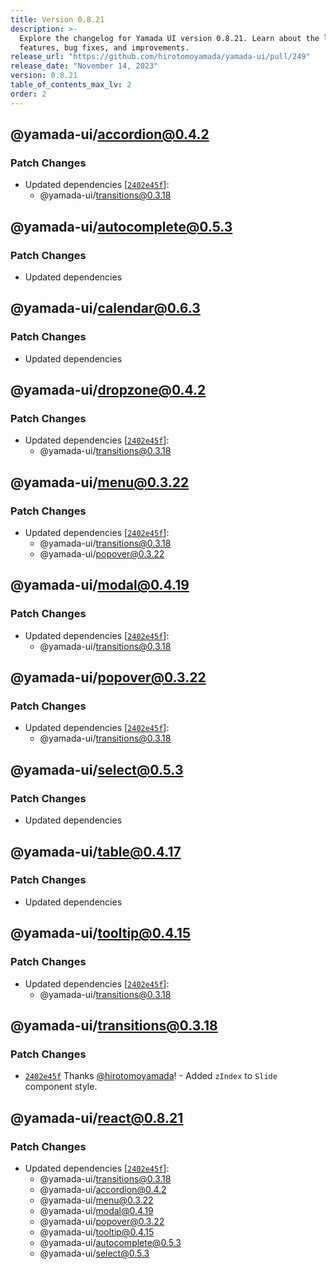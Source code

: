 ```yaml
---
title: Version 0.8.21
description: >-
  Explore the changelog for Yamada UI version 0.8.21. Learn about the latest
  features, bug fixes, and improvements.
release_url: "https://github.com/hirotomoyamada/yamada-ui/pull/249"
release_date: "November 14, 2023"
version: 0.8.21
table_of_contents_max_lv: 2
order: 2
---
```


## @yamada-ui/accordion@0.4.2

### Patch Changes

- Updated dependencies \[[`2402e45f`](https://github.com/hirotomoyamada/yamada-ui/commit/2402e45f1267928c792f37259153e4d78d0e33cd)]:
  - @yamada-ui/transitions@0.3.18

## @yamada-ui/autocomplete@0.5.3

### Patch Changes

- Updated dependencies

## @yamada-ui/calendar@0.6.3

### Patch Changes

- Updated dependencies

## @yamada-ui/dropzone@0.4.2

### Patch Changes

- Updated dependencies \[[`2402e45f`](https://github.com/hirotomoyamada/yamada-ui/commit/2402e45f1267928c792f37259153e4d78d0e33cd)]:
  - @yamada-ui/transitions@0.3.18

## @yamada-ui/menu@0.3.22

### Patch Changes

- Updated dependencies \[[`2402e45f`](https://github.com/hirotomoyamada/yamada-ui/commit/2402e45f1267928c792f37259153e4d78d0e33cd)]:
  - @yamada-ui/transitions@0.3.18
  - @yamada-ui/popover@0.3.22

## @yamada-ui/modal@0.4.19

### Patch Changes

- Updated dependencies \[[`2402e45f`](https://github.com/hirotomoyamada/yamada-ui/commit/2402e45f1267928c792f37259153e4d78d0e33cd)]:
  - @yamada-ui/transitions@0.3.18

## @yamada-ui/popover@0.3.22

### Patch Changes

- Updated dependencies \[[`2402e45f`](https://github.com/hirotomoyamada/yamada-ui/commit/2402e45f1267928c792f37259153e4d78d0e33cd)]:
  - @yamada-ui/transitions@0.3.18

## @yamada-ui/select@0.5.3

### Patch Changes

- Updated dependencies

## @yamada-ui/table@0.4.17

### Patch Changes

- Updated dependencies

## @yamada-ui/tooltip@0.4.15

### Patch Changes

- Updated dependencies \[[`2402e45f`](https://github.com/hirotomoyamada/yamada-ui/commit/2402e45f1267928c792f37259153e4d78d0e33cd)]:
  - @yamada-ui/transitions@0.3.18

## @yamada-ui/transitions@0.3.18

### Patch Changes

- [`2402e45f`](https://github.com/hirotomoyamada/yamada-ui/commit/2402e45f1267928c792f37259153e4d78d0e33cd) Thanks [@hirotomoyamada](https://github.com/hirotomoyamada)! - Added `zIndex` to `Slide` component style.

## @yamada-ui/react@0.8.21

### Patch Changes

- Updated dependencies \[[`2402e45f`](https://github.com/hirotomoyamada/yamada-ui/commit/2402e45f1267928c792f37259153e4d78d0e33cd)]:
  - @yamada-ui/transitions@0.3.18
  - @yamada-ui/accordion@0.4.2
  - @yamada-ui/menu@0.3.22
  - @yamada-ui/modal@0.4.19
  - @yamada-ui/popover@0.3.22
  - @yamada-ui/tooltip@0.4.15
  - @yamada-ui/autocomplete@0.5.3
  - @yamada-ui/select@0.5.3
